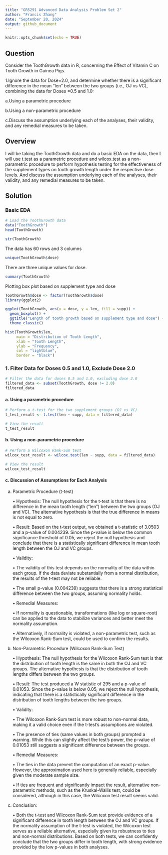 ```yaml
---
title: "GR5291 Advanced Data Analysis Problem Set 2"
author: "Francis Zhang"
date: "September 20, 2024"
output: github_document
---
```


```r
knitr::opts_chunk$set(echo = TRUE)
```

## Question

Consider the ToothGrowth data in R, concerning the Effect of Vitamin C on Tooth Growth in Guinea Pigs.

1.Ignore the data for Dose=2.0, and determine whether there is a significant difference in the mean “len” between the two groups (i.e., OJ vs VC), combining the data for Doses =0.5 and 1.0: ​

a.Using a parametric procedure​

b.Using a non-parametric procedure​

c.Discuss the assumption underlying  each of the analyses, their validity, and any remedial measures to be taken.​

## Overview

I will be taking the ToothGrowth data and do a basic EDA on the data, then I will use t.test as a parametric procedure​ and wilcox.test as a non-parametric procedure​ to perform hypothesis testing for the effectiveness of the supplement types on tooth growth length under the respective dose levels. And discuss the assumption underlying each of the analyses, their validity, and any remedial measures to be taken.​

## Solution

### Basic EDA
```r
# Load the ToothGrowth data
data("ToothGrowth")
head(ToothGrowth)
```

```r
str(ToothGrowth)
```

The data has 60 rows and 3 columns

```r
unique(ToothGrowth$dose)
```

There are three unique values for dose.

```r
summary(ToothGrowth)
```

Plotting box plot based on supplement type and dose

```r
ToothGrowth$dose <- factor(ToothGrowth$dose)
library(ggplot2)

ggplot(ToothGrowth, aes(x = dose, y = len, fill = supp)) +
  geom_boxplot() +
  ggtitle("Length of tooth growth based on supplement type and dose") + 
  theme_classic()
```

```r
hist(ToothGrowth$len, 
     main = "Distribution of Tooth Length",
     xlab = "Tooth Length",
     ylab = "Frequency",
     col = "lightblue",
     border = "black")
```

### 1. Filter Data for Doses 0.5 and 1.0, Exclude Dose 2.0
```r
# Filter the data for doses 0.5 and 1.0, excluding dose 2.0
filtered_data <- subset(ToothGrowth, dose != 2.0)
filtered_data
```

#### a. Using a parametric procedure​
```r
# Perform a t-test for the two supplement groups (OJ vs VC)
t_test_result <- t.test(len ~ supp, data = filtered_data)

# View the result
t_test_result
```
#### b. Using a non-parametric procedure​
```r
# Perform a Wilcoxon Rank-Sum test
wilcox_test_result <- wilcox.test(len ~ supp, data = filtered_data)

# View the result
wilcox_test_result
```

#### c. Discussion of Assumptions for Each Analysis

a. Parametric Procedure (t-test)

	•	Hypothesis: The null hypothesis for the t-test is that there is no difference in the mean tooth length (“len”) between the two groups (OJ and VC). The alternative hypothesis is that the true difference in means is not equal to zero.

	•	Result: Based on the t-test output, we obtained a t-statistic of 3.0503 and a p-value of 0.004239. Since the p-value is below the common significance threshold of 0.05, we reject the null hypothesis and conclude that there is a statistically significant difference in mean tooth length between the OJ and VC groups.

	•	Validity:

	•	The validity of this test depends on the normality of the data within each group. If the data deviate substantially from a normal distribution, the results of the t-test may not be reliable.

	•	The small p-value (0.004239) suggests that there is a strong statistical difference between the two groups, assuming normality holds.

	•	Remedial Measures:

	•	If normality is questionable, transformations (like log or square-root) can be applied to the data to stabilize variances and better meet the normality assumption.

	•	Alternatively, if normality is violated, a non-parametric test, such as the Wilcoxon Rank-Sum test, could be used to confirm the results.

b. Non-Parametric Procedure (Wilcoxon Rank-Sum Test)

	•	Hypothesis: The null hypothesis for the Wilcoxon Rank-Sum test is that the distribution of tooth length is the same in both the OJ and VC groups. The alternative hypothesis is that the distribution of tooth lengths differs between the two groups.

	•	Result: The test produced a W statistic of 295 and a p-value of 0.01053. Since the p-value is below 0.05, we reject the null hypothesis, indicating that there is a statistically significant difference in the distribution of tooth lengths between the two groups.

	•	Validity:

	•	The Wilcoxon Rank-Sum test is more robust to non-normal data, making it a valid choice even if the t-test’s assumptions are violated.

	•	The presence of ties (same values in both groups) prompted a warning. While this can slightly affect the test’s power, the p-value of 0.01053 still suggests a significant difference between the groups.

	•	Remedial Measures:

	•	The ties in the data prevent the computation of an exact p-value. However, the approximation used here is generally reliable, especially given the moderate sample size.

	•	If ties are frequent and significantly impact the result, alternative non-parametric methods, such as the Kruskal-Wallis test, could be considered, although in this case, the Wilcoxon test result seems valid.
	

c. Conclusion:

	•	Both the t-test and Wilcoxon Rank-Sum test provide evidence of a significant difference in tooth length between the OJ and VC groups. If the normality assumption of the t-test is violated, the Wilcoxon test serves as a reliable alternative, especially given its robustness to ties and non-normal distributions. Based on both tests, we can confidently conclude that the two groups differ in tooth length, with strong evidence provided by the low p-values in both analyses.